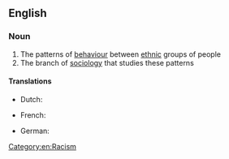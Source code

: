 ==English==
{{wikipedia}}

===Noun===
{{en-noun|-}}

# The patterns of [[behaviour]] between [[ethnic]] groups of people
# The branch of [[sociology]] that studies these patterns

====Translations====
{{trans-top|the patterns of behaviour between ethnic groups of people}}
* Dutch: {{t|nl|rassenrelaties|p}}
{{trans-mid}}
{{trans-bottom}}

{{trans-top|the branch of sociology that studies these patterns}}
{{trans-mid}}
{{trans-bottom}}

{{checktrans-top}}
* French: {{t-check|fr|relations inter-raciales|f-p}}
{{trans-mid}}
* German: {{t-check|de|Beziehungen zwischen den Rassen|f-p}}
{{trans-bottom}}

[[Category:en:Racism]]